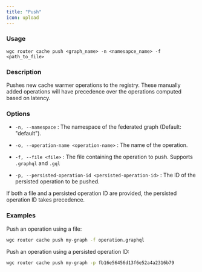 ---
title: "Push"
icon: upload
---

### Usage

```
wgc router cache push <graph_name> -n <namesapce_name> -f <path_to_file>
```

### Description

Pushes new cache warmer operations to the registry. These manually added operations will have precedence over the operations computed based on latency.

### Options

* `-n, --namespace` : The namespace of the federated graph (Default: "default").

* `-o, --operation-name <operation-name>` : The name of the operation.

* `-f, --file <file>` : The file containing the operation to push. Supports `.graphql` and `.gql`

* `-p, --persisted-operation-id <persisted-operation-id>` : The ID of the persisted operation to be pushed.

<Info>
  If both a file and a persisted operation ID are provided, the persisted operation ID takes precedence.
</Info>

### **Examples**

Push an operation using a file:

```bash
wgc router cache push my-graph -f operation.graphql
```

Push an operation using a persisted operation ID:

```bash
wgc router cache push my-graph -p fb16e56456d13f6e52a4a2316b79
```

